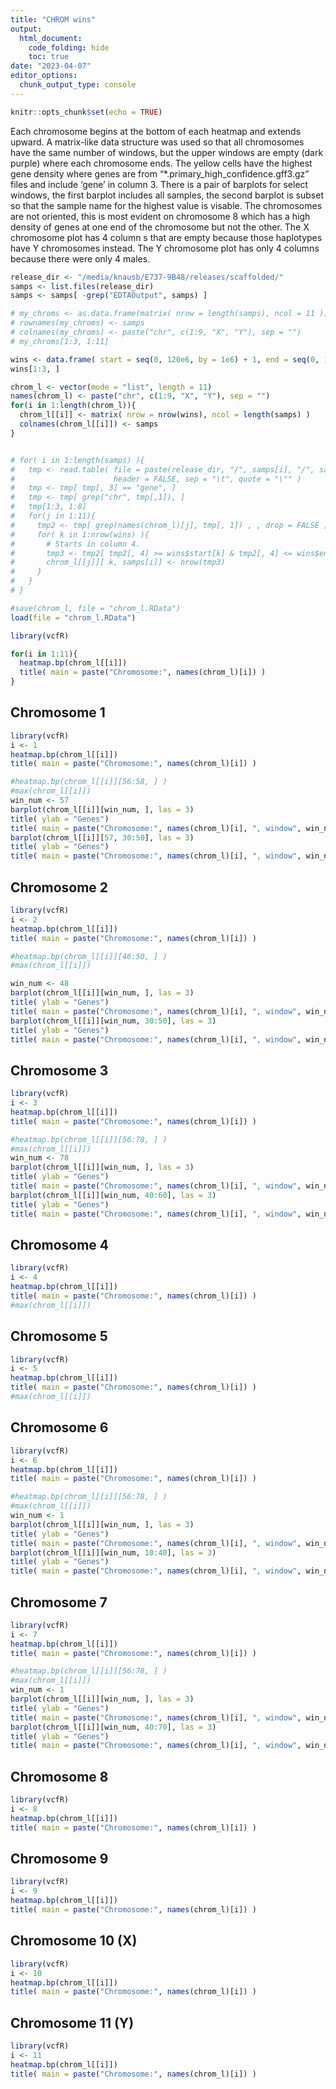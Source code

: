 ```yaml
---
title: "CHROM wins"
output: 
  html_document:
    code_folding: hide
    toc: true
date: "2023-04-07"
editor_options: 
  chunk_output_type: console
---
```


```r
knitr::opts_chunk$set(echo = TRUE)
```


Each chromosome begins at the bottom of each heatmap and extends upward.
A matrix-like data structure was used so that all chromosomes have the same number of windows, but the upper windows are empty (dark purple) where each chromosome ends.
The yellow cells have the highest gene density where genes are from "*.primary_high_confidence.gff3.gz" files and include 'gene' in column 3.
There is a pair of barplots for select windows, the first barplot includes all samples, the second barplot is subset so that the sample name for the highest value is visable.
The chromosomes are not oriented, this is most evident on chromosome 8 which has a high density of genes at one end of the chromosome but not the other.
The X chromosome plot has 4 column s that are empty because those haplotypes have Y chromosomes instead.
The Y chromosome plot has only 4 columns because there were only 4 males.


```r
release_dir <- "/media/knausb/E737-9B48/releases/scaffolded/"
samps <- list.files(release_dir)
samps <- samps[ -grep("EDTAOutput", samps) ]

# my_chroms <- as.data.frame(matrix( nrow = length(samps), ncol = 11 ))
# rownames(my_chroms) <- samps
# colnames(my_chroms) <- paste("chr", c(1:9, "X", "Y"), sep = "")
# my_chroms[1:3, 1:11]
```


```r
wins <- data.frame( start = seq(0, 120e6, by = 1e6) + 1, end = seq(0, 120e6, by = 1e6) + 1e6 )
wins[1:3, ]

chrom_l <- vector(mode = "list", length = 11)
names(chrom_l) <- paste("chr", c(1:9, "X", "Y"), sep = "")
for(i in 1:length(chrom_l)){
  chrom_l[[i]] <- matrix( nrow = nrow(wins), ncol = length(samps) )
  colnames(chrom_l[[i]]) <- samps
}


# for( i in 1:length(samps) ){
#   tmp <- read.table( file = paste(release_dir, "/", samps[i], "/", samps[i], ".primary_high_confidence.gff3.gz", sep = ""),
#                      header = FALSE, sep = "\t", quote = "\"" )
#   tmp <- tmp[ tmp[, 3] == "gene", ]
#   tmp <- tmp[ grep("chr", tmp[,1]), ]
#   tmp[1:3, 1:8]
#   for(j in 1:11){
#     tmp2 <- tmp[ grep(names(chrom_l)[j], tmp[, 1]) , , drop = FALSE ]
#     for( k in 1:nrow(wins) ){
#       # Starts in column 4.
#       tmp3 <- tmp2[ tmp2[, 4] >= wins$start[k] & tmp2[, 4] <= wins$end[k], , drop = FALSE]
#       chrom_l[[j]][ k, samps[i]] <- nrow(tmp3)
#     }
#   }
# }


```


```r
#save(chrom_l, file = "chrom_l.RData")
load(file = "chrom_l.RData")
```


```r
library(vcfR)

for(i in 1:11){
  heatmap.bp(chrom_l[[i]])
  title( main = paste("Chromosome:", names(chrom_l)[i]) )
}
```


## Chromosome 1

```r
library(vcfR)
i <- 1
heatmap.bp(chrom_l[[i]])
title( main = paste("Chromosome:", names(chrom_l)[i]) )
```


```r
#heatmap.bp(chrom_l[[i]][56:58, ] )
#max(chrom_l[[i]])
win_num <- 57
barplot(chrom_l[[i]][win_num, ], las = 3)
title( ylab = "Genes")
title( main = paste("Chromosome:", names(chrom_l)[i], ", window", win_num - 1, "to", win_num , "Mbp" ) )
barplot(chrom_l[[i]][57, 30:50], las = 3)
title( ylab = "Genes")
title( main = paste("Chromosome:", names(chrom_l)[i], ", window", win_num - 1, "to", win_num , "Mbp" ) )
```


## Chromosome 2

```r
library(vcfR)
i <- 2
heatmap.bp(chrom_l[[i]])
title( main = paste("Chromosome:", names(chrom_l)[i]) )
```


```r
#heatmap.bp(chrom_l[[i]][46:50, ] )
#max(chrom_l[[i]])

win_num <- 48
barplot(chrom_l[[i]][win_num, ], las = 3)
title( ylab = "Genes")
title( main = paste("Chromosome:", names(chrom_l)[i], ", window", win_num - 1, "to", win_num , "Mbp" ) )
barplot(chrom_l[[i]][win_num, 30:50], las = 3)
title( ylab = "Genes")
title( main = paste("Chromosome:", names(chrom_l)[i], ", window", win_num - 1, "to", win_num , "Mbp" ) )
```


## Chromosome 3

```r
library(vcfR)
i <- 3
heatmap.bp(chrom_l[[i]])
title( main = paste("Chromosome:", names(chrom_l)[i]) )
```

```r
#heatmap.bp(chrom_l[[i]][56:78, ] )
#max(chrom_l[[i]])
win_num <- 78
barplot(chrom_l[[i]][win_num, ], las = 3)
title( ylab = "Genes")
title( main = paste("Chromosome:", names(chrom_l)[i], ", window", win_num - 1, "to", win_num , "Mbp" ) )
barplot(chrom_l[[i]][win_num, 40:60], las = 3)
title( ylab = "Genes")
title( main = paste("Chromosome:", names(chrom_l)[i], ", window", win_num - 1, "to", win_num , "Mbp" ) )
```


## Chromosome 4

```r
library(vcfR)
i <- 4
heatmap.bp(chrom_l[[i]])
title( main = paste("Chromosome:", names(chrom_l)[i]) )
#max(chrom_l[[i]])
```


## Chromosome 5

```r
library(vcfR)
i <- 5
heatmap.bp(chrom_l[[i]])
title( main = paste("Chromosome:", names(chrom_l)[i]) )
#max(chrom_l[[i]])
```


## Chromosome 6

```r
library(vcfR)
i <- 6
heatmap.bp(chrom_l[[i]])
title( main = paste("Chromosome:", names(chrom_l)[i]) )
```

```r
#heatmap.bp(chrom_l[[i]][56:78, ] )
#max(chrom_l[[i]])
win_num <- 1
barplot(chrom_l[[i]][win_num, ], las = 3)
title( ylab = "Genes")
title( main = paste("Chromosome:", names(chrom_l)[i], ", window", win_num - 1, "to", win_num , "Mbp" ) )
barplot(chrom_l[[i]][win_num, 10:40], las = 3)
title( ylab = "Genes")
title( main = paste("Chromosome:", names(chrom_l)[i], ", window", win_num - 1, "to", win_num , "Mbp" ) )
```


## Chromosome 7

```r
library(vcfR)
i <- 7
heatmap.bp(chrom_l[[i]])
title( main = paste("Chromosome:", names(chrom_l)[i]) )
```

```r
#heatmap.bp(chrom_l[[i]][56:78, ] )
#max(chrom_l[[i]])
win_num <- 1
barplot(chrom_l[[i]][win_num, ], las = 3)
title( ylab = "Genes")
title( main = paste("Chromosome:", names(chrom_l)[i], ", window", win_num - 1, "to", win_num , "Mbp" ) )
barplot(chrom_l[[i]][win_num, 40:70], las = 3)
title( ylab = "Genes")
title( main = paste("Chromosome:", names(chrom_l)[i], ", window", win_num - 1, "to", win_num , "Mbp" ) )
```


## Chromosome 8

```r
library(vcfR)
i <- 8
heatmap.bp(chrom_l[[i]])
title( main = paste("Chromosome:", names(chrom_l)[i]) )
```


## Chromosome 9

```r
library(vcfR)
i <- 9
heatmap.bp(chrom_l[[i]])
title( main = paste("Chromosome:", names(chrom_l)[i]) )
```


## Chromosome 10 (X)

```r
library(vcfR)
i <- 10
heatmap.bp(chrom_l[[i]])
title( main = paste("Chromosome:", names(chrom_l)[i]) )
```


## Chromosome 11 (Y)

```r
library(vcfR)
i <- 11
heatmap.bp(chrom_l[[i]])
title( main = paste("Chromosome:", names(chrom_l)[i]) )
```

